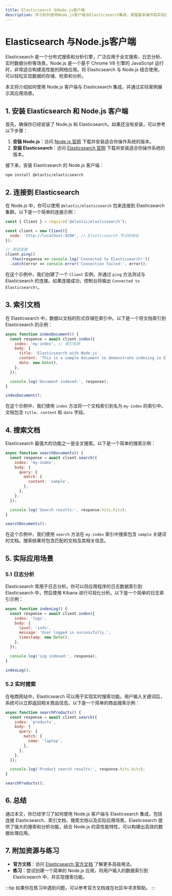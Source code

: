 ```yaml
---
title: Elasticsearch 与Node.js客户端
description: 学习如何使用Node.js客户端与Elasticsearch集成，掌握基本操作和实际应用场景。
---
```


# Elasticsearch 与Node.js客户端

Elasticsearch 是一个分布式搜索和分析引擎，广泛应用于全文搜索、日志分析、实时数据分析等场景。Node.js 是一个基于 Chrome V8 引擎的 JavaScript 运行时，非常适合构建高性能的网络应用。将 Elasticsearch 与 Node.js 结合使用，可以轻松实现数据的存储、检索和分析。

本文将介绍如何使用 Node.js 客户端与 Elasticsearch 集成，并通过实际案例展示其应用场景。

## 1. 安装 Elasticsearch 和 Node.js 客户端

首先，确保你已经安装了 Node.js 和 Elasticsearch。如果还没有安装，可以参考以下步骤：

1. **安装 Node.js**：访问 [Node.js 官网](https://nodejs.org/) 下载并安装适合你操作系统的版本。
2. **安装 Elasticsearch**：访问 [Elasticsearch 官网](https://www.elastic.co/cn/elasticsearch/) 下载并安装适合你操作系统的版本。

接下来，安装 Elasticsearch 的 Node.js 客户端：

```bash
npm install @elastic/elasticsearch
```

## 2. 连接到 Elasticsearch

在 Node.js 中，你可以使用 `@elastic/elasticsearch` 包来连接到 Elasticsearch 集群。以下是一个简单的连接示例：

```javascript
const { Client } = require('@elastic/elasticsearch');

const client = new Client({
  node: 'http://localhost:9200', // Elasticsearch 节点的地址
});

// 测试连接
client.ping()
  .then(response => console.log('Connected to Elasticsearch!'))
  .catch(error => console.error('Connection failed:', error));
```

在这个示例中，我们创建了一个 `Client` 实例，并通过 `ping` 方法测试与 Elasticsearch 的连接。如果连接成功，控制台将输出 `Connected to Elasticsearch!`。

## 3. 索引文档

在 Elasticsearch 中，数据以文档的形式存储在索引中。以下是一个将文档索引到 Elasticsearch 的示例：

```javascript
async function indexDocument() {
  const response = await client.index({
    index: 'my-index', // 索引名称
    body: {
      title: 'Elasticsearch with Node.js',
      content: 'This is a sample document to demonstrate indexing in Elasticsearch.',
      date: new Date(),
    },
  });

  console.log('Document indexed:', response);
}

indexDocument();
```

在这个示例中，我们使用 `index` 方法将一个文档索引到名为 `my-index` 的索引中。文档包含 `title`、`content` 和 `date` 字段。

## 4. 搜索文档

Elasticsearch 最强大的功能之一是全文搜索。以下是一个简单的搜索示例：

```javascript
async function searchDocuments() {
  const response = await client.search({
    index: 'my-index',
    body: {
      query: {
        match: {
          content: 'sample',
        },
      },
    },
  });

  console.log('Search results:', response.hits.hits);
}

searchDocuments();
```

在这个示例中，我们使用 `search` 方法在 `my-index` 索引中搜索包含 `sample` 关键词的文档。搜索结果将包含匹配的文档及其相关信息。

## 5. 实际应用场景

### 5.1 日志分析

Elasticsearch 常用于日志分析。你可以将应用程序的日志数据索引到 Elasticsearch 中，然后使用 Kibana 进行可视化分析。以下是一个简单的日志索引示例：

```javascript
async function indexLog() {
  const response = await client.index({
    index: 'logs',
    body: {
      level: 'info',
      message: 'User logged in successfully.',
      timestamp: new Date(),
    },
  });

  console.log('Log indexed:', response);
}

indexLog();
```

### 5.2 实时搜索

在电商网站中，Elasticsearch 可以用于实现实时搜索功能。用户输入关键词后，系统可以立即返回相关商品信息。以下是一个简单的商品搜索示例：

```javascript
async function searchProducts() {
  const response = await client.search({
    index: 'products',
    body: {
      query: {
        match: {
          name: 'laptop',
        },
      },
    },
  });

  console.log('Product search results:', response.hits.hits);
}

searchProducts();
```

## 6. 总结

通过本文，你已经学习了如何使用 Node.js 客户端与 Elasticsearch 集成，包括连接 Elasticsearch、索引文档、搜索文档以及实际应用场景。Elasticsearch 提供了强大的搜索和分析功能，结合 Node.js 的高性能特性，可以构建出高效的数据处理应用。

## 7. 附加资源与练习

- **官方文档**：访问 [Elasticsearch 官方文档](https://www.elastic.co/guide/en/elasticsearch/client/javascript-api/current/index.html) 了解更多高级用法。
- **练习**：尝试创建一个简单的 Node.js 应用，将用户输入的数据索引到 Elasticsearch 中，并实现搜索功能。

:::tip
如果你在练习中遇到问题，可以参考官方文档或在社区中寻求帮助。
:::